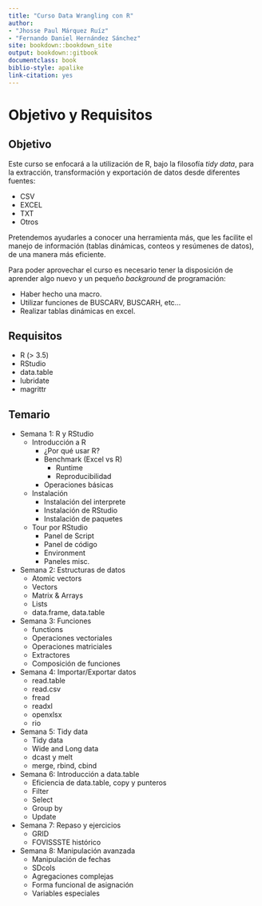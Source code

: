 ```yaml
---
title: "Curso Data Wrangling con R"
author: 
- "Jhosse Paul Márquez Ruíz"
- "Fernando Daniel Hernández Sánchez"
site: bookdown::bookdown_site
output: bookdown::gitbook
documentclass: book
biblio-style: apalike
link-citation: yes
---
```


# Objetivo y Requisitos

## Objetivo

Este curso se enfocará a la utilización de R, bajo la filosofía _tidy data_,
para la extracción, transformación y exportación de datos desde diferentes
fuentes:

- CSV
- EXCEL
- TXT
- Otros

Pretendemos ayudarles a conocer una herramienta más, que les facilite el manejo
de información (tablas dinámicas, conteos y resúmenes de datos), de una manera
más eficiente.

Para poder aprovechar el curso es necesario tener la disposición de aprender
algo nuevo y un pequeño *background* de programación:

- Haber hecho una macro.
- Utilizar funciones de BUSCARV, BUSCARH, etc...
- Realizar tablas dinámicas en excel.

## Requisitos

- R (> 3.5)
- RStudio
- data.table
- lubridate
- magrittr

## Temario

- Semana 1: R y RStudio
  - Introducción a R
    - ¿Por qué usar R? 
    - Benchmark (Excel vs R)
      - Runtime
      - Reproducibilidad
    - Operaciones básicas
  - Instalación
      - Instalación del interprete
      - Instalación de RStudio
      - Instalación de paquetes
  - Tour por RStudio
      - Panel de Script
      - Panel de código
      - Environment
      - Paneles misc.

- Semana 2: Estructuras de datos
  - Atomic vectors
  - Vectors
  - Matrix & Arrays
  - Lists
  - data.frame, data.table

- Semana 3: Funciones 
  - functions
  - Operaciones vectoriales
  - Operaciones matriciales
  - Extractores
  - Composición de funciones

- Semana 4: Importar/Exportar datos
  - read.table
  - read.csv
  - fread
  - readxl
  - openxlsx
  - rio

- Semana 5: Tidy data
    - Tidy data
    - Wide and Long data
    - dcast y melt
    - merge, rbind, cbind

- Semana 6: Introducción a data.table
  - Eficiencia de data.table, copy y punteros
  - Filter
  - Select
  - Group by
  - Update

- Semana 7: Repaso y ejercicios
  - GRID
  - FOVISSSTE histórico

- Semana 8: Manipulación avanzada
  - Manipulación de fechas
  - SDcols
  - Agregaciones complejas
  - Forma funcional de asignación
  - Variables especiales